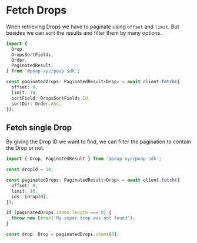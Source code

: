 # Fetch Drops

When retrieving Drops we have to paginate using `offset` and `limit`. But besides we can sort the
results and filter them by many options.

```typescript
import {
  Drop,
  DropsSortFields,
  Order,
  PaginatedResult,
} from '@poap-xyz/poap-sdk';

const paginatedDrops: PaginatedResult<Drop> = await client.fetch({
  offset: 0,
  limit: 10,
  sortField: DropsSortFields.Id,
  sortDir: Order.ASC,
});
```

## Fetch single Drop

By giving the Drop ID we want to find, we can filter the pagination to contain the Drop or not.

```typescript
import { Drop, PaginatedResult } from '@poap-xyz/poap-sdk';

const dropId = 14;

const paginatedDrops: PaginatedResult<Drop> = await client.fetch({
  offset: 0,
  limit: 10,
  ids: [dropId],
});

if (paginatedDrops.items.length === 0) {
  throw new Error('My super drop was not found');
}

const drop: Drop = paginatedDrops.items[0];
```
